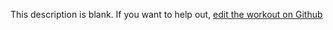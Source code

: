 
  This description is blank. If you want to help out, [edit the workout on Github](https://www.github.com/LiftArcade/exercises/blob/main/exercises/cable-lying-bicep-curl-description.mdx)